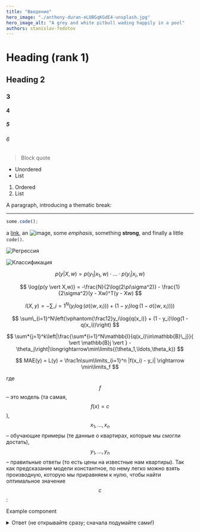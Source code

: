 ```yaml
---
title: "Введение"
hero_image: "./anthony-duran-eLUBGqKGdE4-unsplash.jpg"
hero_image_alt: "A grey and white pitbull wading happily in a pool"
authors: stanislav-fedotov
---
```


# Heading (rank 1)

## Heading 2

### 3

#### 4

##### 5

###### 6

> Block quote

- Unordered
- List

1. Ordered
2. List

A paragraph, introducing a thematic break:

---

```js
some.code();
```

a [link](https://example.com), an ![image](./images/anthony-duran-eLUBGqKGdE4-unsplash.jpg), some _emphasis_,
something **strong**, and finally a little `code()`.

![Регрессия](./images/regression.svg)

![Классификация](./images/classification.svg)

$$ p(y \vert X, w) = p(y_1 \vert x_1, w) \cdot\ldots\cdot p(y_i \vert x_i, w) $$

$$ \log{p(y \vert X,w)} = -\frac{N}{2\log(2\pi\sigma^2)} - \frac{1}{2\sigma^2}(y - Xw)^T(y - Xw) $$

$$ l(X, y) = -\sum\_{i=1}^N(y_i\log(\sigma(\langle w, x_i\rangle)) + (1 - y_i)\log(1 - \sigma(\langle w, x_i\rangle))) $$

$$ \sum\_{i=1}^N\left(\vphantom{\frac12}y_i\log{q(x_i)} + (1 - y_i)\log(1 - q(x_i))\right) $$

$$ \sum*{j=1}^k\left|\frac{\sum*{i=1}^N\mathbb{I}{q(x_i)\in\mathbb{B}\_j}}{ \vert \mathbb{B}j \vert } - \theta_j\right|\longrightarrow\min\limits{(\theta_1,\ldots,\theta_k)} $$

$$
MAE(y) = L(y) = \frac1n\sum\limits_{i=1}^n |f(x_i) - y_i| \rightarrow \min\limits_f
$$

где $$f$$ – это модель (та самая, $$f(x) = c$$), $$x_1,\ldots,x_n$$ – обучающие примеры (те данные о квартирах, которые мы смогли достать), $$y_1,\ldots,y_n$$ – правильные ответы (то есть цены на известные нам квартиры). Так как предсказание модели константное, по нему легко можно взять производную, которую мы приравняем к нулю, чтобы найти оптимальное значение $$c$$:

<Example>Example component</Example>

<details>
  <summary>Ответ (не открывайте сразу; сначала подумайте сами!)</summary>

Конечно, даже в каждом из этих, довольно частных случаев могут быть разные ситуации и разные метрики, но вот как,
например, можно было бы ответить:

- Обычный год в обычном терапевтическом отделении обычной больницы м тогда главного врача вполне устроит, если доля
  правильно поставленных диагнозов будет высокой (эта метрика называется accuracy);

- Определение очень унизительной болезни, которая жутким клеймом падёт на каждого, кому поставили такой диагноз –
  тогда нам важно максимизировать долю действительно больных среди тех, кому мы имели несчастье поставить этот диагноз
  (эта метрика называется точностью, или precision);

- Определение опасной и очень заразной болезни – тогда нам важно не пропустить ни одного заражённого, и метрика будет
  иметь вид доли правильно определённых носителей (эта метрика называется полнотой, или recall).
</details>
